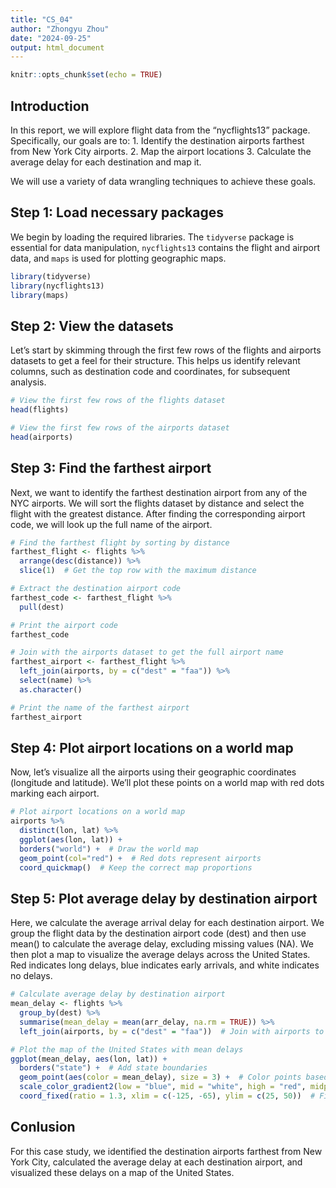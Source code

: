 ```yaml
---
title: "CS_04"
author: "Zhongyu Zhou"
date: "2024-09-25"
output: html_document
---
```


```r
knitr::opts_chunk$set(echo = TRUE)
```

## Introduction

In this report, we will explore flight data from the "nycflights13" package. Specifically, our goals are to:
1. Identify the destination airports farthest from New York City airports.
2. Map the airport locations
3. Calculate the average delay for each destination and map it.

We will use a variety of data wrangling techniques to achieve these goals.

## Step 1: Load necessary packages

We begin by loading the required libraries. The `tidyverse` package is essential for data manipulation, `nycflights13` contains the flight and airport data, and `maps` is used for plotting geographic maps.

```r
library(tidyverse)
library(nycflights13)
library(maps)
```

## Step 2: View the datasets
Let’s start by skimming through the first few rows of the flights and airports datasets to get a feel for their structure. This helps us identify relevant columns, such as destination code and coordinates, for subsequent analysis.

```r
# View the first few rows of the flights dataset
head(flights)

# View the first few rows of the airports dataset
head(airports)
```

## Step 3: Find the farthest airport
Next, we want to identify the farthest destination airport from any of the NYC airports. We will sort the flights dataset by distance and select the flight with the greatest distance. After finding the corresponding airport code, we will look up the full name of the airport.

```r
# Find the farthest flight by sorting by distance
farthest_flight <- flights %>%
  arrange(desc(distance)) %>%
  slice(1)  # Get the top row with the maximum distance

# Extract the destination airport code
farthest_code <- farthest_flight %>%
  pull(dest)

# Print the airport code
farthest_code

# Join with the airports dataset to get the full airport name
farthest_airport <- farthest_flight %>%
  left_join(airports, by = c("dest" = "faa")) %>%
  select(name) %>%
  as.character()

# Print the name of the farthest airport
farthest_airport
```

## Step 4: Plot airport locations on a world map
Now, let's visualize all the airports using their geographic coordinates (longitude and latitude). We'll plot these points on a world map with red dots marking each airport.
```r
# Plot airport locations on a world map
airports %>%
  distinct(lon, lat) %>%
  ggplot(aes(lon, lat)) +
  borders("world") +  # Draw the world map
  geom_point(col="red") +  # Red dots represent airports
  coord_quickmap()  # Keep the correct map proportions
```

## Step 5: Plot average delay by destination airport
Here, we calculate the average arrival delay for each destination airport. We group the flight data by the destination airport code (dest) and then use mean() to calculate the average delay, excluding missing values (NA). We then plot a map to visualize the average delays across the United States. Red indicates long delays, blue indicates early arrivals, and white indicates no delays.
```r
# Calculate average delay by destination airport
mean_delay <- flights %>%
  group_by(dest) %>%
  summarise(mean_delay = mean(arr_delay, na.rm = TRUE)) %>%
  left_join(airports, by = c("dest" = "faa"))  # Join with airports to get latitude and longitude

# Plot the map of the United States with mean delays
ggplot(mean_delay, aes(lon, lat)) +
  borders("state") +  # Add state boundaries
  geom_point(aes(color = mean_delay), size = 3) +  # Color points based on delay
  scale_color_gradient2(low = "blue", mid = "white", high = "red", midpoint = 0, name = "Mean Delay\n(minutes)") +  # Color gradient
  coord_fixed(ratio = 1.3, xlim = c(-125, -65), ylim = c(25, 50))  # Fix the aspect ratio and set map limits
```

## Conlusion
For this case study, we identified the destination airports farthest from New York City, calculated the average delay at each destination airport, and visualized these delays on a map of the United States.